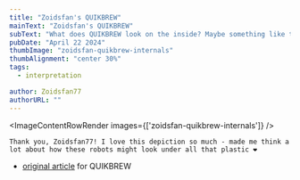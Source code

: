 ```yaml
---
title: "Zoidsfan's QUIKBREW"
mainText: "Zoidsfan's QUIKBREW"
subText: "What does QUIKBREW look on the inside? Maybe something like this?"
pubDate: "April 22 2024"
thumbImage: "zoidsfan-quikbrew-internals"
thumbAlignment: "center 30%"
tags:
  - interpretation

author: Zoidsfan77
authorURL: ""
---
```



<ImageContentRowRender 
  images={['zoidsfan-quikbrew-internals']}
/>

`Thank you, Zoidsfan77! I love this depiction so much - made me think a lot about how these robots might look under all that plastic ❤️`

- [original article](/posts/the-first-ward) for QUIKBREW